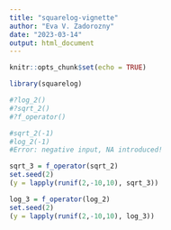 ```yaml
---
title: "squarelog-vignette"
author: "Eva V. Zadorozny"
date: "2023-03-14"
output: html_document
---
```


```r
knitr::opts_chunk$set(echo = TRUE)
```

```r
library(squarelog)

#?log_2()
#?sqrt_2()
#?f_operator()

#sqrt_2(-1)
#log_2(-1)
#Error: negative input, NA introduced!

sqrt_3 = f_operator(sqrt_2)
set.seed(2)
(y = lapply(runif(2,-10,10), sqrt_3))

log_3 = f_operator(log_2)
set.seed(2)
(y = lapply(runif(2,-10,10), log_3))
```

